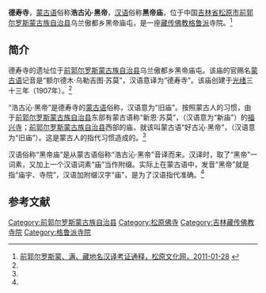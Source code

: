 {{Infobox Tibetan Buddhist monastery
|name = 德寿寺
|image = 
|image size = 250px
|alt = 
|caption = 
|t=
|w=
|to = 
|ipa={{IPA|}}
|z=
|thdl=
|e=
|tc=德壽寺
|s=德寿寺
|p=
|m=
|k=
|pushpin_map = 
|latd =  | latm =  | lats =  | latNS = 
|longd=  | longm= | longs =| longEW = 
|iso_region = 
|map_caption = 
|mapsize = 
|location_country = 中国
|location = {{CHN}}[[吉林省|吉林省]][[松原市_(吉林省)|松原市]][[前郭尔罗斯蒙古族自治县|前郭尔罗斯蒙古族自治县]]
|coordinates_display =
|founded_by = 
|date_founded =1907年
|date_renovated =
|sect = [[格鲁派|格鲁派]]
|mather =
|children =
|dedicated_to = 
|tulku =
|head_lama = 
|head_mgh =
|no._of_monks = 
|architecture = 
|festivals =
|footnotes = 
}}

'''德寿寺'''，[[蒙古语|蒙古语]]俗称'''浩古沁·黑帝'''，[[汉语|汉语]]俗称'''黑帝庙'''，位于中国[[吉林省|吉林省]][[松原市_(吉林省)|松原市]][[前郭尔罗斯蒙古族自治县|前郭尔罗斯蒙古族自治县]]乌兰傲都乡黑帝庙屯，是一座[[藏传佛教|藏传佛教]][[格鲁派|格鲁派]]寺院。<ref name=sy>[http://www.sywhw.org.cn/cjsywhc/mmwh/informations/20110128/25063.shtml 前郭尔罗斯蒙、满、藏地名汉译考证通释，松原文化网，2011-01-28] {{webarchive|url=https://web.archive.org/web/20160304115247/http://www.sywhw.org.cn/cjsywhc/mmwh/informations/20110128/25063.shtml |date=2016-03-04 }}</ref>

==简介==
德寿寺的遗址位于[[前郭尔罗斯蒙古族自治县|前郭尔罗斯蒙古族自治县]]乌兰傲都乡黑帝庙屯。该庙的官赐名[[蒙古语|蒙古语]]记音是“额尔德木·乌勒吉图·苏莫”，汉语意译为“德寿寺”。该庙创建于[[光绪|光绪]]三十三年（1907年）。<ref name=sy/>

“浩古沁·黑帝”是德寿寺的[[蒙古语|蒙古语]]俗称，汉语意为“旧庙”。按照蒙古人的习惯，由于[[前郭尔罗斯蒙古族自治县|前郭尔罗斯蒙古族自治县]]东部有蒙古语称“新恩·苏莫”，（汉语意为“新庙”）的[[福兴寺|福兴寺]]；[[前郭尔罗斯蒙古族自治县|前郭尔罗斯蒙古族自治县]]西部的庙，就该叫蒙古语“好古沁·黑帝”，（汉语意为“旧庙”）。这是蒙古人的指代习惯造成的。<ref name=sy/>

汉语俗称“黑帝庙”是从蒙古语俗称“浩古沁·黑帝”音译而来。汉译时，取了“黑帝”一词素，又加上一个汉语词素“庙”当作附缀。实际上在蒙古语中，发音“黑帝”就是指“庙宇、寺院”，汉语加附缀汉字“庙”，是为了汉语指代准确。<ref name=sy/>

==参考文献==
{{reflist}}

[[Category:前郭尔罗斯蒙古族自治县|Category:前郭尔罗斯蒙古族自治县]]
[[Category:松原佛寺|Category:松原佛寺]]
[[Category:吉林藏传佛教寺院|Category:吉林藏传佛教寺院]]
[[Category:格鲁派寺院|Category:格鲁派寺院]]